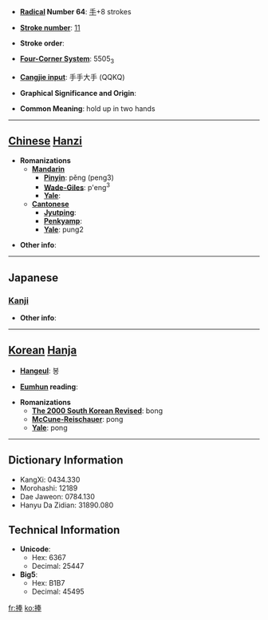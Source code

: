 * '''[[Wiktionary:Chinese radical index| Radical]] Number 64''': [[Wiktionary:Chinese radical index 手|手]]+8 strokes

* '''[[Wiktionary:Chinese total strokes index|Stroke number]]''': [[Wiktionary:Chinese total strokes index 11|11]]

* '''Stroke order''': 

* '''[[Wiktionary:Chinese four corner index|Four-Corner System]]''': 5505<sub>3</sub>

* '''[[Wiktionary:Chinese Cangjie index|Cangjie input]]''': 手手大手 (QQKQ)

* '''Graphical Significance and Origin''': 

* '''Common Meaning''': hold up in two hands

----

== [[Chinese]] [[Hanzi]] ==

* '''Romanizations'''
** '''[[Mandarin]]'''
*** '''[[Pinyin]]''': pěng (peng3)
*** '''[[Wade-Giles]]''': p'eng<sup>3</sup>
*** '''[[Yale]]''': 
** '''[[Cantonese]]'''
*** '''[[Jyutping]]''':
*** '''[[Penkyamp]]''': 
*** '''[[Yale]]''': pung2

* '''Other info''': 

----

==Japanese==
===[[Kanji]]===
{{kanji|on readings=[[ほう]] (hō)
|kun readings=[[ささげる]] (sasageru)
}}

* '''Other info''':  

----

== [[Korean]] [[Hanja]] ==

* '''[[Hangeul]]''': 봉

* '''[[Eumhun]] reading''': 

* '''Romanizations'''
** '''[[The 2000 South Korean Revised Romanization|The 2000 South Korean Revised]]''': bong
** '''[[McCune-Reischauer]]''': pong
** '''[[Yale]]''': pong

----

== Dictionary Information ==

* KangXi: 0434.330
* Morohashi: 12189
* Dae Jaweon: 0784.130
* Hanyu Da Zidian: 31890.080

== Technical Information ==

* '''Unicode''':
** Hex: 6367
** Decimal: 25447
* '''Big5''':
** Hex: B1B7
** Decimal: 45495

[[fr:捧]]
[[ko:捧]]
